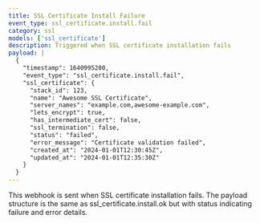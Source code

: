 ```yaml
---
title: SSL Certificate Install Failure
event_type: ssl_certificate.install.fail
category: ssl
models: ['ssl_certificate']
description: Triggered when SSL certificate installation fails
payload: |
  {
    "timestamp": 1640995200,
    "event_type": "ssl_certificate.install.fail",
    "ssl_certificate": {
      "stack_id": 123,
      "name": "Awesome SSL Certificate",
      "server_names": "example.com,awesome-example.com",
      "lets_encrypt": true,
      "has_intermediate_cert": false,
      "ssl_termination": false,
      "status": "failed",
      "error_message": "Certificate validation failed",
      "created_at": "2024-01-01T12:30:45Z",
      "updated_at": "2024-01-01T12:35:30Z"
    }
  }
---
```


This webhook is sent when SSL certificate installation fails. The payload structure is the same as ssl_certificate.install.ok but with status indicating failure and error details.